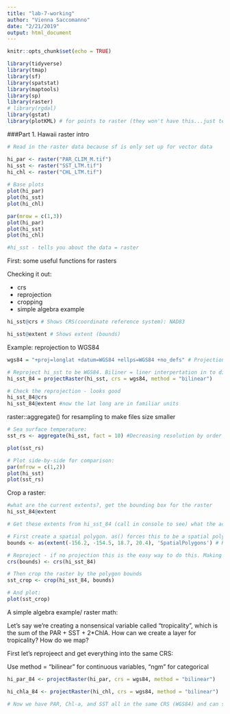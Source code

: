 ```yaml
---
title: "lab-7-working"
author: "Vienna Saccomanno"
date: "2/21/2019"
output: html_document
---
```


```r
knitr::opts_chunk$set(echo = TRUE)
```

```r
library(tidyverse)
library(tmap)
library(sf)
library(spatstat)
library(maptools)
library(sp)
library(raster)
# library(rgdal)
library(gstat)
library(plotKML) # for points to raster (they won't have this...just testing)
```

###Part 1. Hawaii raster intro

```r

# Read in the raster data because sf is only set up for vector data

hi_par <- raster("PAR_CLIM_M.tif")
hi_sst <- raster("SST_LTM.tif")
hi_chl <- raster("CHL_LTM.tif")
  
# Base plots
plot(hi_par)
plot(hi_sst)
plot(hi_chl)

par(mrow = c(1,3))
plot(hi_par)
plot(hi_sst)
plot(hi_chl)

#hi_sst - tells you about the data = raster

```

First: some useful functions for rasters

Checking it out: 

- crs
- reprojection
- cropping
- simple algebra example


```r

hi_sst@crs # Shows CRS(coordinate reference system): NAD83

hi_sst@extent # Shows extent (bounds)

```

Example: reprojection to WGS84
```r
wgs84 = "+proj=longlat +datum=WGS84 +ellps=WGS84 +no_defs" # Projection information, Just have this ready to copy/paste

# Reproject hi_sst to be WGS84. Biliner = liner interpertation in to directions
hi_sst_84 = projectRaster(hi_sst, crs = wgs84, method = "bilinear")

# Check the reprojection - looks good
hi_sst_84@crs
hi_sst_84@extent #now the lat long are in familiar units

```

raster::aggregate() for resampling to make files size smaller
```r

# Sea surface temperature: 
sst_rs <- aggregate(hi_sst, fact = 10) #Decreasing resolution by order of 10, Quick way to resample. Raster data files can get super massive and if you just want to test code, might want to resample to make things quicker.

plot(sst_rs)

# Plot side-by-side for comparison:
par(mfrow = c(1,2))
plot(hi_sst)
plot(sst_rs)

```

Crop a raster: 
```r

#what are the current extents?, get the bounding box for the raster
hi_sst_84@extent

# Get these extents from hi_sst_84 (call in console to see) what the actual limits are for hi_sst_84, then decide on cropping boundaries. Allison chose a Hawaiian island for this lab.

# First create a spatial polygon. as() forces this to be a spatial polygon.
bounds <- as(extent(-156.2, -154.5, 18.7, 20.4), 'SpatialPolygons') # Keep in mind, this could be any polygon shape (state outline, county outline, etc.) 'spatialPolygons', tells R to convert to spatial polygons. We're cropping to a rectangle, but we could have pulled in shapefile data and cropped accordingly.

# Reproject - if no projection this is the easy way to do this. Making crs of "bounds" match the crs of hi_sst_84. Need them to match in order to do math with them. Bounds = polygon, hi_sst_84= raster.
crs(bounds) <- crs(hi_sst_84)

# Then crop the raster by the polygon bounds 
sst_crop <- crop(hi_sst_84, bounds)

# And plot:
plot(sst_crop)
```


A simple algebra example/ raster math: 

Let's say we're creating a nonsensical variable called "tropicality", which is the sum of the PAR + SST + 2*ChlA. How can we create a layer for tropicality? How do we map?

First let's reprojeect and get everything into the same CRS:

Use method = "bilinear" for continuous variables, "ngm" for categorical
```r

hi_par_84 <- projectRaster(hi_par, crs = wgs84, method = "bilinear")

hi_chla_84 <- projectRaster(hi_chl, crs = wgs84, method = "bilinear")

# Now we have PAR, Chl-a, and SST all in the same CRS (WGS84) and can start doing some simple algebra. 
```
